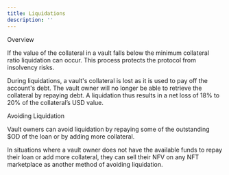 ```yaml
---
title: Liquidations
description: ''
---
```


Overview

If the value of the collateral in a vault falls below the minimum collateral ratio liquidation can occur. This process protects the protocol from insolvency risks.

During liquidations, a vault's collateral is lost as it is used to pay off the account's debt. The vault owner will no longer be able to retrieve the collateral by repaying debt. A liquidation thus results in a net loss of 18% to 20% of the collateral’s USD value.

Avoiding Liquidation

Vault owners can avoid liquidation by repaying some of the outstanding $OD of the loan or by adding more collateral.

In situations where a vault owner does not have the available funds to repay their loan or add more collateral, they can sell their NFV on any NFT marketplace as another method of avoiding liquidation.
